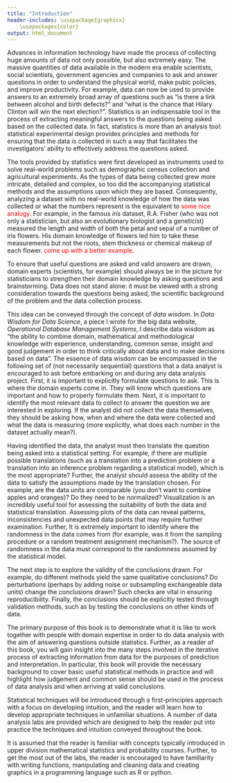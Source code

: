 ```yaml
---
title: "Introduction"
header-includes: \usepackage{graphicx}
    \usepackages{color}
output: html_document
---
```



Advances in information technology have made the process of collecting huge amounts of data not only possible, but also extremely easy. The massive quantities of data available in the modern era enable scientists, social scientists, government agencies and companies to ask and answer questions in order to understand the physical world, make pubic policies, and improve productivity. For example, data can now be used to provide answers to an extremely broad array of questions such as "is there a link between alcohol and birth defects?" and "what is the chance that Hilary Clinton will win the next election?". Statistics is an indispensable tool in the process of extracting meaningful answers to the questions being asked based on the collected data. In fact, statistics is more than an analysis tool: statistical experimental design provides principles and methods for ensuring that the data is collected in such a way that facilitates the investigators' ability to effectively address the questions asked.

The tools provided by statistics were first developed as instruments used to solve real-world problems such as demographic census collection and agricultural experiments. As the types of data being collected grew more intricate, detailed and complex, so too did the accompanying statistical methods and the assumptions upon which they are based. Consequently, analyzing a dataset with no real-world knowledge of how the data was collected or what the numbers represent is the equivalent to <FONT COLOR="red">some nice analogy</FONT>. For example, in the famous *iris* dataset, R.A. Fisher (who was not only a statistician, but also an evolutionary biologist and a geneticist) measured the length and width of both the petal and sepal of a number of iris flowers. His domain knowledge of flowers led him to take these measurements but not the roots, stem thickness or chemical makeup of each flower. <FONT COLOR="red">come up with a better example</FONT>.

To ensure that useful questions are asked and valid answers are drawn, domain experts (scientists, for example) should always be in the picture for statisticians to strengthen their domain knowledge by asking questions and brainstorming. Data does not stand alone: it must be viewed with a strong consideration towards the questions being asked, the scientific background of the problem and the data collection process.

This idea can be conveyed through the concept of *data wisdom*. In *Data Wisdom for Data Science*, a piece I wrote for the big data website, *Operational Database Management Systems*, I describe data wisdom as "the ability to combine domain, mathematical and methodological knowledge with experience, understanding, common sense, insight and good judgement in order to think critically about data and to make decisions based on data". The essence of data wisdom can be encompassed in the following set of (not necessarily sequential) questions that a data analyst is encouraged to ask before embarking on and during any data analysis project. First, it is important to explicitly formulate questions to ask. This is where the domain experts come in. They will know which questions are important and how to properly formulate them. Next, it is important to identify the most relevant data to collect to answer the question we are interested in exploring. If the analyst did not collect the data themselves, they should be asking how, when and where the data were collected and what the data is measuring (more explicitly, what does each number in the dataset actually mean?). 

Having identified the data, the analyst must then translate the question being asked into a statistical setting. For example, if there are multiple possible translations (such as a translation into a prediction problem or a translation into an inference problem regarding a statistical model), which is the most appropriate? Further, the analyst should assess the ability of the data to satisfy the assumptions made by the translation chosen. For example, are the data units are comparable (you don't want to combine apples and oranges)? Do they need to be normalized? Visualization is an incredibly useful tool for assessing the suitability of both the data and statistical translation. Assessing plots of the data can reveal patterns, inconsistencies and unexpected data points that may require further examination. Further, It is extremely important to identify where the randomness in the data comes from (for example, was it from the sampling procedure or a random treatment assignment mechanism?). The source of randomness in the data must correspond to the randomness assumed by the statistical model. 

The next step is to explore the validity of the conclusions drawn. For example, do different methods yield the same qualitative conclusions? Do perturbations (perhaps by adding noise or subsampling exchangeable data units) change the conclusions drawn? Such checks are vital in ensuring reproducibility. Finally, the conclusions should be explicitly tested through validation methods, such as by testing the conclusions on other kinds of data.

The primary purpose of this book is to demonstrate what it is like to work together with people with domain expertise in order to do data analysis with the aim of answering questions outside statistics. Further, as a reader of this book, you will gain insight into the many steps involved in the iterative process of extracting information from data for the purposes of prediction and interpretation. In particular, this book will provide the necessary background to cover basic useful statistical methods in practice and will highlight how judgement and common sense should be used in the process of data analysis and when arriving at valid conclusions.

Statistical techniques will be introduced through a first-principles approach with a focus on developing intuition, and the reader will learn how to develop appropriate techniques in unfamiliar situations. A number of data analysis labs are provided which are designed to help the reader put into practice the techniques and intuition conveyed throughout the book.

It is assumed that the reader is familiar with concepts typically introduced in upper division mathematical statistics and probability courses. Further, to get the most out of the labs, the reader is encouraged to have familiarity with writing functions, manipulating and cleaning data and creating graphics in a programming language such as R or python.
